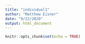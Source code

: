```yaml
---
title: "individual1"
author: "Matthew Eisner"
date: "9/22/2020"
output: html_document
---
```


```r
knitr::opts_chunk$set(echo = TRUE)
```

